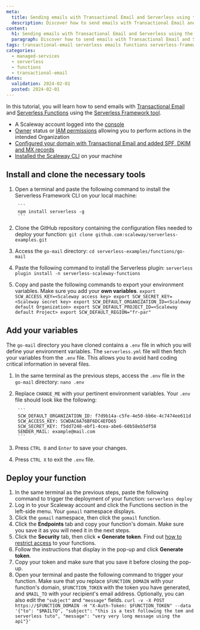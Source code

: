 ```yaml
---
meta:
  title: Sending emails with Transactional Email and Serverless using the Serverless Framework
  description: Discover how to send emails with Transactional Email and Serverless using the Serverless Framework
content:
  h1: Sending emails with Transactional Email and Serverless using the Serverless Framework
  paragraph: Discover how to send emails with Transactional Email and Serverless using the Serverless Framework
tags: transactional-email serverless emails functions serverless-framework
categories:
  - managed-services
  - serverless
  - functions
  - transactional-email
dates:
  validation: 2024-02-01
  posted: 2024-02-01
---
```


In this tutorial, you will learn how to send emails with [Transactional Email](/managed-services/transactional-email/quickstart/) and [Serverless Functions](/serverless/functions/quickstart/) using the [Serverless Framework tool](/serverless/functions/reference-content/deploy-function/#serverless-framework).

<Macro id="requirements" />

- A Scaleway account logged into the [console](https://console.scaleway.com)
- [Owner](/identity-and-access-management/iam/concepts/#owner) status or [IAM permissions](/identity-and-access-management/iam/concepts/#permission) allowing you to perform actions in the intended Organization
- [Configured your domain with Transactional Email and added SPF, DKIM and MX records](/managed-services/transactional-email/quickstart/)
- [Installed the Scaleway CLI](https://github.com/scaleway/scaleway-cli) on your machine

## Install and clone the necessary tools

1. Open a terminal and paste the following command to install the Serverless Framework CLI on your local machine:

        ```
        npm install serverless -g
        ```
2. Clone the GitHub repository containing the configuration files needed to deploy your function:
        ```
        git clone github.com:scaleway/serverless-examples.git
        ```

3. Access the `go-mail` directory:
        ```
        cd serverless-examples/functions/go-mail
        ```
4. Paste the following command to install the Serverless plugin:
        ```
        serverless plugin install -n serverless-scaleway-functions
        ```
5. Copy and paste the following commands to export your environment variables. Make sure you add your **own variables**.
        ```
        export SCW_ACCESS_KEY=<Scaleway access key>
        export SCW_SECRET_KEY=<Scaleway secret key>
        export SCW_DEFAULT_ORGANIZATION_ID=<Scaleway default Organization>
        export SCW_DEFAULT_PROJECT_ID=<Scaleway default Project>
        export SCW_DEFAULT_REGION="fr-par"
        ```

## Add your variables

The `go-mail` directory you have cloned contains a `.env` file in which you will define your environment variables. The `serverless.yml` file will then fetch your variables from the `.env` file. This allows you to avoid hard coding critical information in several files.

1. In the same terminal as the previous steps, access the `.env` file in the `go-mail` directory:
        ```
        nano .env
        ```
2. Replace `CHANGE_ME` with your pertinent environment variables. Your `.env` file should look like the following:

        ```
        SCW_DEFAULT_ORGANIZATION_ID: f7d9b14a-c5fe-4e50-bb6e-4c7474ee611d
        SCW_ACCESS_KEY: SCWDAC6A76BF6DC4EFD65
        SCW_SECRET_KEY: f5dd7248-ebf1-4cea-abe6-60b58eb5df58
        SENDER_MAIL: example@mail.com
        ```
3. Press `CTRL O` and `Enter` to save your changes.
4. Press `CTRL X` to exit the `.env` file.

## Deploy your function

1. In the same terminal as the previous steps, paste the following command to trigger the deployment of your function:
        ```
        serverless deploy
        ```
2. Log in to your Scaleway account and click the Functions section in the left-side menu. Your `gomail` namespace displays.
3. Click the `gomail` namespace, then click the `gomail` function.
4. Click the **Endpoints** tab and copy your function's domain. Make sure you save it as you will need it in the next steps.
5. Click the **Security** tab, then click **+ Generate token**.
        <Message type="tip">
         Find out [how to restrict access](/serverless/functions/how-to/secure-a-function/#restrict-access-to-your-functions) to your functions.
        </Message>
6. Follow the instructions that display in the pop-up and click **Generate token**.
7. Copy your token and make sure that you save it before closing the pop-up.
8. Open your terminal and paste the following command to trigger your function. Make sure that you replace `$FUNCTION_DOMAIN` with your function's domain, `$FUNCTION_TOKEN` with the token you have generated, and `$MAIL_TO` with your recipient's email address. Optionally, you can also edit the `"subject"` and `"message"` fields.
        ```
        curl -v -X POST https://$FUNCTION_DOMAIN -H "X-Auth-Token: $FUNCTION_TOKEN" --data '{"to": "$MAILTO", "subject": "this is a test following the tem and serverless tuto", "message": "very very long message using the api"}'
        ```